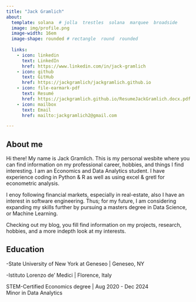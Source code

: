 ```yaml
---
title: "Jack Gramlich" 
about:
  template: solana  # jolla  trestles  solana  marquee  broadside
  image: img/profile.png
  image-width: 16em
  image-shape: rounded # rectangle  round  rounded
  
  links:
    - icon: linkedin
      text: LinkedIn
      href: https://www.linkedin.com/in/jack-gramlich
    - icon: github
      text: GitHub 
      href: https://jackgramlich/jackgramlich.github.io
    - icon: file-earmark-pdf
      text: Resumé
      href: https://jackgramlich.github.io/ResumeJackGramlich.docx.pdf
    - icon: mailbox
      text: Email
      href: mailto:jackgramlich2@gmail.com

---
```


## About me

Hi there! My name is Jack Gramlich. This is my personal wesbite where you can find information on my professional career, hobbies,
and things I find interesting. I am an Economics and Data Analytics student. I have experience coding in Python & R as well as using excel & gretl for econometric analysis. <br>
 
I enoy following financial markets, especially in real-estate, also I have an interest in software engineering. Thus; for my future, I am considering expanding my skills further by pursuing a masters degree in Data Science, or Machine Learning.

Checking out my blog, you fill find information on my projects, research, hobbies, and a more indepth look at my interests.

## Education

-State University of New York at Geneseo | Geneseo, NY <br>

-Istituto Lorenzo de'​ Medici | Florence, Italy <br>

STEM-Certified Economics degree | Aug 2020 - Dec 2024 <br>
Minor in Data Analytics






